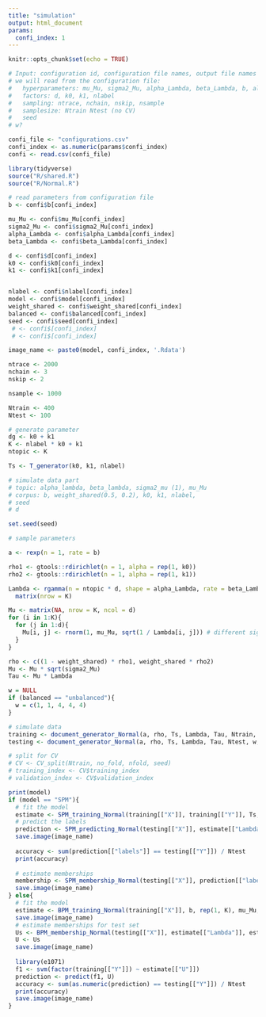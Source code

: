 ```yaml
---
title: "simulation"
output: html_document
params:
  confi_index: 1
---
```


```r
knitr::opts_chunk$set(echo = TRUE)
```

```r
# Input: configuration id, configuration file names, output file names
# we will read from the configuration file:
#   hyperparameters: mu_Mu, sigma2_Mu, alpha_Lambda, beta_Lambda, b, alpha
#   factors: d, k0, k1, nlabel
#   sampling: ntrace, nchain, nskip, nsample
#   samplesize: Ntrain Ntest (no CV)
#   seed
# w?

confi_file <- "configurations.csv"
confi_index <- as.numeric(params$confi_index)
confi <- read.csv(confi_file)
```
```r
library(tidyverse)
source("R/shared.R")
source("R/Normal.R")
```
```r
# read parameters from configuration file
b <- confi$b[confi_index]

mu_Mu <- confi$mu_Mu[confi_index]
sigma2_Mu <- confi$sigma2_Mu[confi_index]
alpha_Lambda <- confi$alpha_Lambda[confi_index]
beta_Lambda <- confi$beta_Lambda[confi_index]

d <- confi$d[confi_index]
k0 <- confi$k0[confi_index]
k1 <- confi$k1[confi_index]


nlabel <- confi$nlabel[confi_index]
model <- confi$model[confi_index]
weight_shared <- confi$weight_shared[confi_index]
balanced <- confi$balanced[confi_index]
seed <- confi$seed[confi_index]
 # <- confi$[confi_index]
 # <- confi$[confi_index]

image_name <- paste0(model, confi_index, '.Rdata')

ntrace <- 2000
nchain <- 3
nskip <- 2

nsample <- 1000

Ntrain <- 400
Ntest <- 100
```

```r
# generate parameter
dg <- k0 + k1
K <- nlabel * k0 + k1
ntopic <- K

Ts <- T_generator(k0, k1, nlabel)
```


```r
# simulate data part
# topic: alpha_lambda, beta_lambda, sigma2_mu (1), mu_Mu
# corpus: b, weight_shared(0.5, 0.2), k0, k1, nlabel,
# seed
# d

set.seed(seed)

# sample parameters

a <- rexp(n = 1, rate = b)

rho1 <- gtools::rdirichlet(n = 1, alpha = rep(1, k0))
rho2 <- gtools::rdirichlet(n = 1, alpha = rep(1, k1))

Lambda <- rgamma(n = ntopic * d, shape = alpha_Lambda, rate = beta_Lambda) %>%
  matrix(nrow = K)

Mu <- matrix(NA, nrow = K, ncol = d)
for (i in 1:K){
  for (j in 1:d){
    Mu[i, j] <- rnorm(1, mu_Mu, sqrt(1 / Lambda[i, j])) # different sigma2_Mu share same seed
  }
}

rho <- c((1 - weight_shared) * rho1, weight_shared * rho2)
Mu <- Mu * sqrt(sigma2_Mu)
Tau <- Mu * Lambda

w = NULL
if (balanced == "unbalanced"){
  w = c(1, 1, 4, 4, 4)
}
```

```r
# simulate data
training <- document_generator_Normal(a, rho, Ts, Lambda, Tau, Ntrain, w, seed)
testing <- document_generator_Normal(a, rho, Ts, Lambda, Tau, Ntest, w, seed + 1)

# split for CV
# CV <- CV_split(Ntrain, no_fold, nfold, seed)
# training_index <- CV$training_index
# validation_index <- CV$validation_index
```

```r
print(model)
if (model == "SPM"){
  # fit the model
  estimate <- SPM_training_Normal(training[["X"]], training[["Y"]], Ts, b, rep(1, k0 + k1), mu_Mu, sigma2_Mu, alpha_Lambda, beta_Lambda, ntrace, nchain, nskip) # uninformatve prior
  # predict the labels
  prediction <- SPM_predicting_Normal(testing[["X"]], estimate[["Lambda"]], estimate[["Mu"]], estimate[["a"]], estimate[["rho"]], Ts, nsample, seed) 
  save.image(image_name)
  
  accuracy <- sum(prediction[["labels"]] == testing[["Y"]]) / Ntest
  print(accuracy)
  
  # estimate memberships
  membership <- SPM_membership_Normal(testing[["X"]], prediction[["labels"]], estimate[["Lambda"]], estimate[["Mu"]], estimate[["a"]], estimate[["rho"]], Ts, ntrace, nchain, nskip)
  save.image(image_name)
} else{
  # fit the model
  estimate <- BPM_training_Normal(training[["X"]], b, rep(1, K), mu_Mu, sigma2_Mu, alpha_Lambda, beta_Lambda, ntopic, ntrace, nchain, nskip)
  save.image(image_name)
  # estimate memberships for test set
  Us <- BPM_membership_Normal(testing[["X"]], estimate[["Lambda"]], estimate[["Mu"]], estimate[["a"]], estimate[["rho"]], ntrace, nchain, nskip)
  U <- Us
  save.image(image_name)
  
  library(e1071)
  f1 <- svm(factor(training[["Y"]]) ~ estimate[["U"]])
  prediction <- predict(f1, U)
  accuracy <- sum(as.numeric(prediction) == testing[["Y"]]) / Ntest
  print(accuracy)
  save.image(image_name)
}
```





